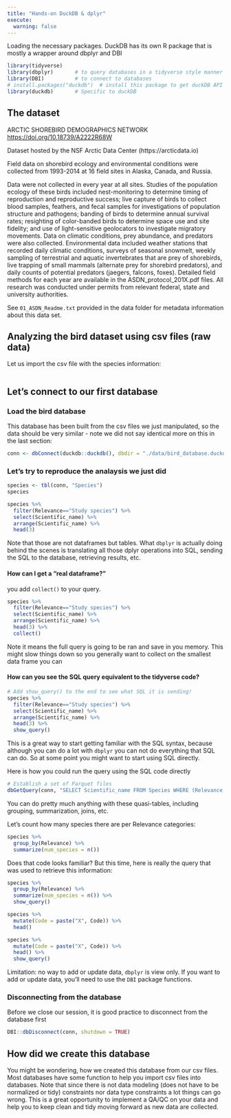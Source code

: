 ```yaml
---
title: "Hands-on DuckDB & dplyr"
execute:
  warning: false
---
```



Loading the necessary packages. DuckDB has its own R package that is mostly a wrapper around dbplyr and DBI

```r
library(tidyverse)
library(dbplyr)       # to query databases in a tidyverse style manner
library(DBI)          # to connect to databases
# install.packages("duckdb")  # install this package to get duckDB API
library(duckdb)       # Specific to duckDB
```


## The dataset

ARCTIC SHOREBIRD DEMOGRAPHICS NETWORK  <https://doi.org/10.18739/A2222R68W>{target="_blank"}

Dataset hosted by the NSF Arctic Data Center (https://arcticdata.io)

Field data on shorebird ecology and environmental conditions were collected from 1993-2014 at 16 field sites in Alaska, Canada, and Russia.  

Data were not collected in every year at all sites. Studies of the population ecology of these birds included nest-monitoring to determine timing of reproduction and reproductive success; live capture of birds to collect blood samples, feathers, and fecal samples for investigations of population structure and pathogens; banding of birds to determine annual survival rates; resighting of color-banded birds to determine space use and site fidelity; and use of light-sensitive geolocators to investigate migratory movements. Data on climatic conditions, prey abundance, and predators were also collected. Environmental data included weather stations that recorded daily climatic conditions, surveys of seasonal snowmelt, weekly sampling of terrestrial and aquatic invertebrates that are prey of shorebirds, live trapping of small mammals (alternate prey for shorebird predators), and daily counts of potential predators (jaegers, falcons, foxes). Detailed field methods for each year are available in the ASDN_protocol_201X.pdf files.  All research was conducted under permits from relevant federal, state and university authorities. 

See `	01_ASDN_Readme.txt` provided in the data folder for metadata information about this data set.



## Analyzing the bird dataset using csv files (raw data)


Let us import the csv file with the species information:

```r

```



## Let's connect to our first database


### Load the bird database

This database has been built from the csv files we just manipulated, so the data should be very similar  - note we did not say identical more on this in the last section:

```r
conn <- dbConnect(duckdb::duckdb(), dbdir = "./data/bird_database.duckdb", read_only = FALSE)
```


### Let's try to reproduce the analaysis we just did

```r
species <- tbl(conn, "Species")
species
```

```r
species %>%
  filter(Relevance=="Study species") %>%
  select(Scientific_name) %>%
  arrange(Scientific_name) %>%
  head(3)
```

Note that those are not dataframes but tables. What `dbplyr` is actually doing behind the scenes is translating all those dplyr operations into SQL, sending the SQL to the database, retrieving results, etc.

#### How can I get a "real dataframe?"

you add `collect()` to your query. 

```r
species %>%
  filter(Relevance=="Study species") %>%
  select(Scientific_name) %>%
  arrange(Scientific_name) %>%
  head(3) %>% 
  collect()
```


Note it means the full query is going to be ran and save in you memory. This might slow things down so you generally want to collect on the smallest data frame you can


#### How can you see the SQL query equivalent to the tidyverse code?

```r
# Add show_query() to the end to see what SQL it is sending!
species %>%
  filter(Relevance=="Study species") %>%
  select(Scientific_name) %>%
  arrange(Scientific_name) %>%
  head(3) %>% 
  show_query()
```
This is a great way to start getting familiar with the SQL syntax, because although you can do a lot with `dbplyr` you can not do everything that SQL can do. So at some point you might want to start using SQL directly.

Here is how you could run the query using the SQL code directly

```r
# Establish a set of Parquet files
dbGetQuery(conn, "SELECT Scientific_name FROM Species WHERE (Relevance = 'Study species') ORDER BY Scientific_name LIMIT 3")
```

You can do pretty much anything with these quasi-tables, including grouping, summarization, joins, etc.

Let's count how many species there are per Relevance categories:

```r
species %>%
  group_by(Relevance) %>%
  summarize(num_species = n())
```

Does that code looks familiar? But this time, here is really the query that was used to retrieve this information:


```r
species %>%
  group_by(Relevance) %>%
  summarize(num_species = n()) %>%
  show_query()
```
```r
species %>%
  mutate(Code = paste("X", Code)) %>%
  head()
```

```r
species %>%
  mutate(Code = paste("X", Code)) %>%
  head() %>%
  show_query()
```

Limitation: no way to add or update data, `dbplyr` is view only. If you want to add or update data, you'll need to use the `DBI` package functions.



### Disconnecting from the database

Before we close our session, it is good practice to disconnect from the database first

```r
DBI::dbDisconnect(conn, shutdown = TRUE)
```


## How did we create this database

You might be wondering, how we created this database from our csv files. Most databases have some function to help you import csv files into databases. Note that since there is not data modeling (does not have to be normalized or tidy) constraints nor data type constraints a lot things can go wrong. This is a great opportunity to implement a QA/QC on your data and help you to keep clean and tidy moving forward as new data are collected.




